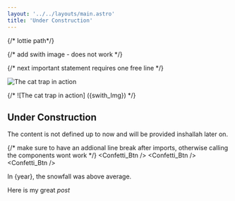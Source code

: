 ```yaml
---
layout: '../../layouts/main.astro'
title: 'Under Construction'
---
```


{/* lottie path*/}

{/* add swith image - does not work */}

{/* next important statement requires one free line */}


<article class="prose dark:prose-invert">


![The cat trap in action](../../H2_Plot/src/assets/0_Wing_Tube.png)

{/* ![The cat trap in action] ({swith_Img}) */}


# Under Construction

The content is not defined up to now and will be provided inshallah later on.


{/* make sure to have an addional line break after imports, otherwise calling the components wont work */}
<Confetti_Btn />
<Confetti_Btn />
<Confetti_Btn />



In {year}, the snowfall was above average.

Here is my great _post_



<script src="https://unpkg.com/@lottiefiles/lottie-player@latest/dist/lottie-player.js"></script>

<lottie-player
  id="lottie_Player_CV_Engl"
  autoplay
  loop
  mode="bounce"
  src= {lottie_Path}
  style="width: 100%;
         margin-top: 50px;">
</lottie-player>


</article>